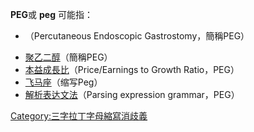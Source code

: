'''PEG'''或 '''peg''' 可能指：
* {{Tsl|en|Percutaneous_endoscopic_gastrostomy|皮內視鏡胃造口}}（Percutaneous Endoscopic Gastrostomy，簡稱PEG）
* [[聚乙二醇|聚乙二醇]]（簡稱PEG）
* [[本益成長比|本益成長比]]（Price/Earnings to Growth Ratio，PEG）
* [[飞马座|飞马座]]（缩写Peg）
* [[解析表达文法|解析表达文法]]（Parsing expression grammar，PEG）

 {{disambig}}

[[Category:三字拉丁字母縮寫消歧義|Category:三字拉丁字母縮寫消歧義]]